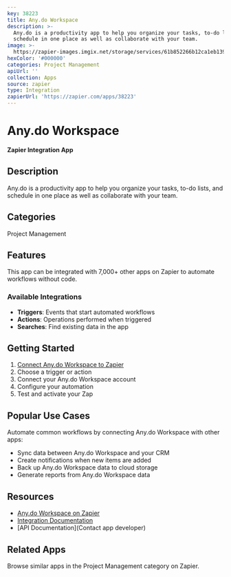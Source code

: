 ```yaml
---
key: 38223
title: Any.do Workspace
description: >-
  Any.do is a productivity app to help you organize your tasks, to-do lists, and
  schedule in one place as well as collaborate with your team.
image: >-
  https://zapier-images.imgix.net/storage/services/61b852266b12ca1eb1394f2dfeca7a0b_2.png?auto=format%2Ccompress&ixlib=python-3.0.0&q=50
hexColor: '#000000'
categories: Project Management
apiUrl: ''
collection: Apps
source: zapier
type: Integration
zapierUrl: 'https://zapier.com/apps/38223'
---
```

# Any.do Workspace

**Zapier Integration App**

## Description

Any.do is a productivity app to help you organize your tasks, to-do lists, and schedule in one place as well as collaborate with your team.

## Categories

Project Management

## Features

This app can be integrated with 7,000+ other apps on Zapier to automate workflows without code.

### Available Integrations

- **Triggers**: Events that start automated workflows
- **Actions**: Operations performed when triggered
- **Searches**: Find existing data in the app

## Getting Started

1. [Connect Any.do Workspace to Zapier](https://zapier.com/apps/38223)
2. Choose a trigger or action
3. Connect your Any.do Workspace account
4. Configure your automation
5. Test and activate your Zap

## Popular Use Cases

Automate common workflows by connecting Any.do Workspace with other apps:

- Sync data between Any.do Workspace and your CRM
- Create notifications when new items are added
- Back up Any.do Workspace data to cloud storage
- Generate reports from Any.do Workspace data

## Resources

- [Any.do Workspace on Zapier](https://zapier.com/apps/38223)
- [Integration Documentation](https://zapier.com/apps/38223/integrations)
- [API Documentation](Contact app developer)

## Related Apps

Browse similar apps in the Project Management category on Zapier.
